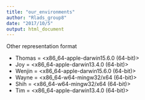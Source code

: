 ```yaml
---
title: "our_environments"
author: "Rlads_group8"
date: "2017/10/5"
output: html_document
---
```



Other representation format

* Thomas = <x86_64-apple-darwin15.6.0 (64-bit)>
*  Joy = <x86_64-apple-darwin13.4.0 (64-bit)>
*  Wenjin = <x86_64-apple-darwin15.6.0 (64-bit)>
*  Wayne = <x86_64-w64-mingw32/x64 (64-bit)>
*  Shih = <x86_64-w64-mingw32/x64 (64-bit)>
*  Tim = <x86_64-apple-darwin13.4.0 (64-bit)>
